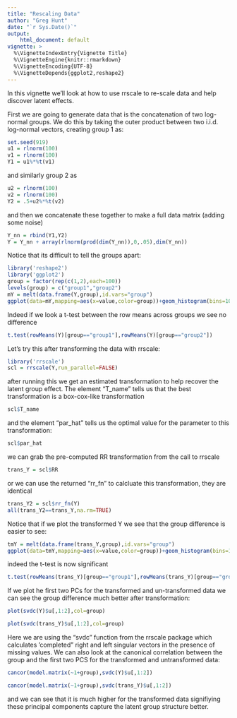 ```yaml
---
title: "Rescaling Data"
author: "Greg Hunt"
date: "`r Sys.Date()`"
output:
    html_document: default
vignette: >
  %\VignetteIndexEntry{Vignette Title}
  %\VignetteEngine{knitr::rmarkdown}
  %\VignetteEncoding{UTF-8}
  %\VignetteDepends{ggplot2,reshape2}
---
```


In this vignette we'll look at how to use rrscale to re-scale data and help discover latent effects. 

First we are going to generate data that is the concatenation of two log-normal groups. We do this by taking the outer product between two i.i.d. log-normal vectors, creating group 1 as:
```r
set.seed(919)
u1 = rlnorm(100)
v1 = rlnorm(100)
Y1 = u1%*%t(v1)
```
and similarly group 2 as 
```r
u2 = rlnorm(100)
v2 = rlnorm(100)
Y2 = .5+u2%*%t(v2)
```
and then we concatenate these together to make a full data matrix (adding some noise)
```r
Y_nn = rbind(Y1,Y2)
Y = Y_nn + array(rlnorm(prod(dim(Y_nn)),0,.05),dim(Y_nn))
```
Notice that its difficult to tell the groups apart:

```r
library('reshape2')
library('ggplot2')
group = factor(rep(c(1,2),each=100))
levels(group) = c("group1","group2")
mY = melt(data.frame(Y,group),id.vars="group")
ggplot(data=mY,mapping=aes(x=value,color=group))+geom_histogram(bins=100)+geom_vline(data=aggregate(value~group,data=mY,mean),mapping=aes(xintercept=value,linetype=group),size=1.5)
```


Indeed if we look a t-test between the row means across groups we see no difference
```r
t.test(rowMeans(Y)[group=="group1"],rowMeans(Y)[group=="group2"])
```

Let's try this after transforming the data with rrscale:
```r
library('rrscale')
scl = rrscale(Y,run_parallel=FALSE)
```
after running this we get an estimated transformation to help recover the latent group effect. The element "T_name" tells us that the best transformation is a box-cox-like transformation
```r
scl$T_name
```
and the element "par_hat" tells us the optimal value for the parameter to this transformation:
```r
scl$par_hat
```
we can grab the pre-computed RR transformation from the call to rrscale
```r
trans_Y = scl$RR
```
or we can use the returned "rr_fn" to calcluate this transformation, they are identical
```r
trans_Y2 = scl$rr_fn(Y)
all(trans_Y2==trans_Y,na.rm=TRUE)
```
Notice that if we plot the transformed Y we see that the group difference is easier to see:
```r
tmY = melt(data.frame(trans_Y,group),id.vars="group")
ggplot(data=tmY,mapping=aes(x=value,color=group))+geom_histogram(bins=100)+geom_vline(data=aggregate(value~group,data=tmY,mean),mapping=aes(xintercept=value,linetype=group),size=1.5)
```
indeed the t-test is now significant
```r
t.test(rowMeans(trans_Y)[group=="group1"],rowMeans(trans_Y)[group=="group2"])
```
If we plot he first two PCs for the transformed and un-transformed data we can see the group difference much better after transformation:


```r
plot(svdc(Y)$u[,1:2],col=group)
```


```r
plot(svdc(trans_Y)$u[,1:2],col=group)
```

Here we are using the "svdc" function from the rrscale package which calculates 'completed" right and left singular vectors in the presence of missing values. We can also look at the canonical correlation between the group and the first two PCS for the transformed and untransformed data:
```r
cancor(model.matrix(~1+group),svdc(Y)$u[,1:2])
```

```r
cancor(model.matrix(~1+group),svdc(trans_Y)$u[,1:2])
```

and we can see that it is much higher for the transformed data signifiying these principal components capture the latent group structure better.